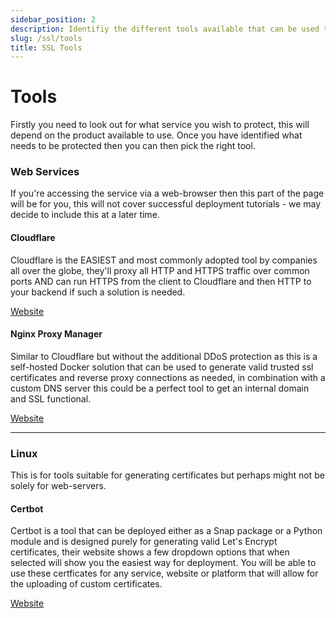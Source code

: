 ```yaml
---
sidebar_position: 2
description: Identifiy the different tools available that can be used to help you deploy SSL certificates.
slug: /ssl/tools
title: SSL Tools
---
```


# Tools

Firstly you need to look out for what service you wish to protect, this will depend on the product available to use. Once you have identified what needs to be protected then you can then pick the right tool.

### Web Services 

If you're accessing the service via a web-browser then this part of the page will be for you, this will not cover successful deployment tutorials - we may decide to include this at a later time.

#### Cloudflare 

Cloudflare is the EASIEST and most commonly adopted tool by companies all over the globe, they'll proxy all HTTP and HTTPS traffic over common ports AND can run HTTPS from the client to Cloudflare and then HTTP to your backend if such a solution is needed.

<div>
<a class="button button--outline button--primary" href="https://cloudflare.com">Website</a>&nbsp;
</div>

#### Nginx Proxy Manager

Similar to Cloudflare but without the additional DDoS protection as this is a self-hosted Docker solution that can be used to generate valid trusted ssl certificates and reverse proxy connections as needed, in combination with a custom DNS server this could be a perfect tool to get an internal domain and SSL functional.

<div>
<a class="button button--outline button--primary" href="https://nginxproxymanager.com/">Website</a>&nbsp;
</div>

---

### Linux

This is for tools suitable for generating certificates but perhaps might not be solely for web-servers.

#### Certbot

Certbot is a tool that can be deployed either as a Snap package or a Python module and is designed purely for generating valid Let's Encrypt certificates, their website shows a few dropdown options that when selected will show you the easiest way for deployment. You will be able to use these certficates for any service, website or platform that will allow for the uploading of custom certificates.

<div>
<a class="button button--outline button--primary" href="https://certbot.eff.org/">Website</a>&nbsp;
</div>